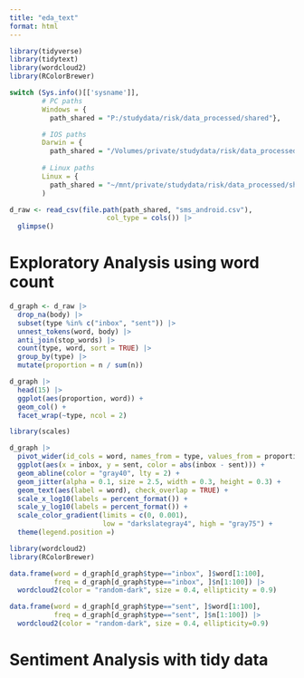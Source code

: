 ```yaml
---
title: "eda_text"
format: html
---
```


```r
library(tidyverse)
library(tidytext)
library(wordcloud2)
library(RColorBrewer)

switch (Sys.info()[['sysname']],
        # PC paths
        Windows = {
          path_shared = "P:/studydata/risk/data_processed/shared"},

        # IOS paths
        Darwin = {
          path_shared = "/Volumes/private/studydata/risk/data_processed/shared"},
        
        # Linux paths
        Linux = {
          path_shared = "~/mnt/private/studydata/risk/data_processed/shared"}
        )
```

```r
d_raw <- read_csv(file.path(path_shared, "sms_android.csv"),
                        col_type = cols()) |> 
  glimpse()
```

# Exploratory Analysis using word count

```r
d_graph <- d_raw |>
  drop_na(body) |>
  subset(type %in% c("inbox", "sent")) |>
  unnest_tokens(word, body) |>
  anti_join(stop_words) |>
  count(type, word, sort = TRUE) |>
  group_by(type) |>
  mutate(proportion = n / sum(n))

d_graph |>
  head(15) |>
  ggplot(aes(proportion, word)) +
  geom_col() +
  facet_wrap(~type, ncol = 2)
```

```r
library(scales)

d_graph |>
  pivot_wider(id_cols = word, names_from = type, values_from = proportion) |>
  ggplot(aes(x = inbox, y = sent, color = abs(inbox - sent))) +
  geom_abline(color = "gray40", lty = 2) +
  geom_jitter(alpha = 0.1, size = 2.5, width = 0.3, height = 0.3) +
  geom_text(aes(label = word), check_overlap = TRUE) +
  scale_x_log10(labels = percent_format()) +
  scale_y_log10(labels = percent_format()) +
  scale_color_gradient(limits = c(0, 0.001), 
                       low = "darkslategray4", high = "gray75") +
  theme(legend.position =)
```

```r
library(wordcloud2)
library(RColorBrewer)

data.frame(word = d_graph[d_graph$type=="inbox", ]$word[1:100], 
           freq = d_graph[d_graph$type=="inbox", ]$n[1:100]) |>
  wordcloud2(color = "random-dark", size = 0.4, ellipticity = 0.9)

data.frame(word = d_graph[d_graph$type=="sent", ]$word[1:100], 
           freq = d_graph[d_graph$type=="sent", ]$n[1:100]) |>
  wordcloud2(color = "random-dark", size = 0.4, ellipticity=0.9)
```

# Sentiment Analysis with tidy data